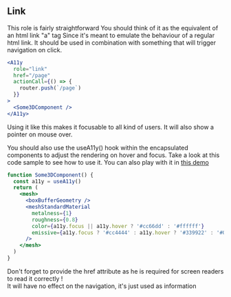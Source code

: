 ## Link

This role is fairly straightforward
You should think of it as the equivalent of an html link "a" tag
Since it's meant to emulate the behaviour of a regular html link. It should be used in combination with something that will trigger navigation on click.

```jsx
<A11y
  role="link"
  href="/page"
  actionCall={() => {
    router.push(`/page`)
  }}
>
  <Some3DComponent />
</A11y>
```

Using it like this makes it focusable to all kind of users. It will also show a pointer on mouse over.

You should also use the useA11y() hook within the encapsulated components to adjust the rendering on hover and focus.
Take a look at this code sample to see how to use it.
You can also play with it in [this demo](https://n4rzi.csb.app)

```jsx
function Some3DComponent() {
  const a11y = useA11y()
  return (
    <mesh>
      <boxBufferGeometry />
      <meshStandardMaterial
        metalness={1}
        roughness={0.8}
        color={a11y.focus || a11y.hover ? '#cc66dd' : '#ffffff'}
        emissive={a11y.focus ? '#cc4444' : a11y.hover ? '#339922' : '#003399'}
      />
    </mesh>
  )
}
```

<Hint>
  Don't forget to provide the href attribute as he is required for screen readers to read it
  correctly !<br />
  It will have no effect on the navigation, it's just used as information
</Hint>
